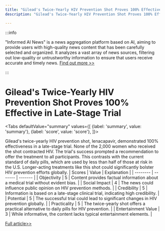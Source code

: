 ```yaml
---
title: "Gilead's Twice-Yearly HIV Prevention Shot Proves 100% Effective in Late-Stage Trial"
description: "Gilead's Twice-Yearly HIV Prevention Shot Proves 100% Effective in Late-Stage Trial"

---
```



:::info

"Informed AI News" is a news aggregation platform based on AI, aiming to provide users with high-quality news content that has been carefully selected and organized. It analyzes a vast array of news sources, filtering out low-quality or untrustworthy information to ensure that users receive accurate and timely news.  [Find out more >>](/)

:::

# Gilead's Twice-Yearly HIV Prevention Shot Proves 100% Effective in Late-Stage Trial


<Tabs
	defaultValue="summary"
	values={[
	{label: 'summary', value: 'summary'},
	{label: 'score', value: 'score'},
]}>
<TabItem value="summary">


Gilead's twice-yearly HIV prevention shot, lenacapavir, demonstrated 100% effectiveness in a late-stage trial. None of the 2,000 women who received the shot contracted HIV. The trial's success prompted a recommendation to offer the treatment to all participants. This contrasts with the current standard of daily pills, which are used by less than half of those at risk in the U.S. Longer-acting treatments like this shot could significantly bolster HIV prevention efforts globally.
</TabItem>
<TabItem value="score">
	| Scores     | Value   | Explanation |
	| -------- | ------- | ------- |
	| Objectivity  | 5    | Content provides factual information about a medical trial without evident bias.    |
	| Social Impact | 4     | The news could influence public opinion on HIV prevention methods.    |
	| Credibility    | 5    | Information is based on a late-stage clinical trial, indicating high credibility.    |
	| Potential    | 5    | The successful trial could lead to significant changes in HIV prevention globally.    |
	| Practicality    | 5    | The twice-yearly shot offers a practical alternative to daily pills for HIV prevention.    |
	| Entertainment Value    | 3    | While informative, the content lacks typical entertainment elements.    |
</TabItem>
</Tabs>

[Full article>>](https://science.slashdot.org/story/24/06/22/054242/gileads-twice-yearly-shot-to-prevent-hiv-succeeds-in-late-stage-trial?utm_source=rss1.0mainlinkanon&utm_medium=feed)
